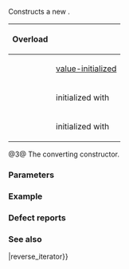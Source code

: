 {{cpp/iterator/reverse_iterator/title|reverse_iterator}}
{{cpp/iterator/reverse_iterator/navbar}}
{{dcl begin}}
{{dcla|num=1|constexpr=c++17|
reverse_iterator();
}}
{{dcla|num=2|constexpr=c++17|
explicit reverse_iterator( iterator_type x );
}}
{{dcla|num=3|constexpr=c++17|
template&lt; class U &gt;
reverse_iterator( const reverse_iterator&lt;U&gt;&amp; other );
}}
{{dcl end}}

Constructs a new {{tt|reverse_iterator}}.

{|class="wikitable" style="text-align: center;"
!{{nbsp}}Overload{{nbsp}}
!style="font-weight: normal;"|{{rlpst|/#current}}
|-
|{{v|1}}
|[[cpp/language/value initialization|value-initialized]]
|-
|{{v|2}}
|initialized with {{c|x}}
|-
|{{v|3}}
|{{nbsp}}initialized with {{box|{{c/core|other.}}{{rlpst|/#current}}}}{{nbsp}}
|}

@3@ The converting constructor.
{{rrev|since=c++20|
{{cpp/enable if|{{c|std::is_same_v&lt;U, Iter&gt;}} is {{c|false}} and {{c|std::convertible_to&lt;const U&amp;, Iter&gt;}} is modeled}}.
}}

===Parameters===
{{par begin}}
{{par|x|iterator to adapt}}
{{par|other|iterator adaptor to copy}}
{{par end}}

===Example===
{{example
|code=
#include &lt;cassert&gt;
#include &lt;concepts&gt;
#include &lt;iterator&gt;
#include &lt;vector&gt;

int main()
{
    std::vector v{0, 1, 2, 3, 4};

    using ReverseIt = std::reverse_iterator&lt;std::vector&lt;int&gt;::const_iterator&gt;;

    ReverseIt i1; // overload (1)
    i1 = v.crbegin();
    assert(*i1 == 4);

    ReverseIt i2(i1); // overload (2)
    assert(i2[0] == 4);

    int x[]{1, 2, 3};
    auto i3 = std::reverse_iterator&lt;int*&gt;(x + std::size(x)); // overload (1)
    i3[0] = -3;
    assert(x[2] == -3);
    std::reverse_iterator&lt;int const*&gt; i4(i3); // overload (3): int =&gt; const int
    static_assert(std::convertible_to&lt;decltype(i3)::value_type,
                                      decltype(i4)::value_type&gt;);
    // i4[0] = 5; // Error: assignment of read-only location
}
}}

===Defect reports===
{{dr list begin}}
{{dr list item|wg=lwg|dr=235|std=C++98|before=the effect of overload {{vl|1}} was not specified|after=specified}}
{{dr list item|wg=lwg|dr=1012|std=C++98|before=overload {{vl|1}} default-initialized {{rlpst|/#current}}|after=it is value-initialized}}
{{dr list item|wg=lwg|dr=3435|std=C++20|before=overload {{vl|3}} was not constrained|after=constrained}}
{{dr list end}}

===See also===
{{dsc begin}}
{{dsc inc|cpp/iterator/adaptor/dsc operator{{=}}|reverse_iterator}}
{{dsc inc|cpp/iterator/dsc make_reverse_iterator}}
{{dsc end}}

{{langlinks|de|es|fr|it|ja|pt|ru|zh}}